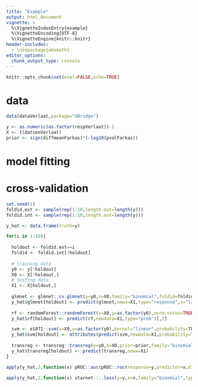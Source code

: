```yaml
---
title: "Example"
output: html_document
vignette: >
  %\VignetteIndexEntry{example}
  %\VignetteEncoding{UTF-8}
  %\VignetteEngine{knitr::knitr}
header-includes:
  - \usepackage{amsmath}
editor_options: 
  chunk_output_type: console
---
```


```r
knitr::opts_chunk$set(eval=FALSE,echo=TRUE)
```

# data

```r
data(dataVerlaat,package="GRridge")

y <- as.numeric(as.factor(respVerlaat))-1
X <- t(datcenVerlaat)
prior <- sign(diffmeanFarkas)*(-log10(pvalFarkas))
```

# model fitting

# cross-validation

```r
set.seed(1)
foldid.ext <- sample(rep(1:10,length.out=length(y)))
foldid.int <- sample(rep(1:10,length.out=length(y)))

y_hat <- data.frame(truth=y)

for(i in 1:10){
  
  holdout <- foldid.ext==i
  foldid <- foldid.int[!holdout]
  
  # training data
  y0 <- y[!holdout]
  X0 <- X[!holdout,]
  # testing data
  X1 <- X[holdout,]
  
  glmnet <- glmnet::cv.glmnet(y=y0,x=X0,family="binomial",foldid=foldid,alpha=1)
  y_hat$glmnet[holdout] <- predict(glmnet,newx=X1,type="response",s="lambda.min")
  
  rf <- randomForest::randomForest(x=X0,y=as.factor(y0),norm.votes=TRUE)
  y_hat$rf[holdout] <- predict(rf,newdata=X1,type="prob")[,2]

  svm <- e1071::svm(x=X0,y=as.factor(y0),kernel="linear",probability=TRUE)
  y_hat$svm[holdout] <- attributes(predict(svm,newdata=X1,probability=TRUE))$probabilities[,2]
  
  transreg <- transreg::transreg(y=y0,X=X0,prior=prior,family="binomial",foldid=foldid,alpha=1)
  y_hat$transreg[holdout] <- predict(transreg,newx=X1)
}

apply(y_hat,2,function(x) pROC::auc(pROC::roc(response=y,predictor=x,direction="<")))

apply(y_hat,2,function(x) starnet:::.loss(y=y,x=x,family="binomial",type.measure="auc",foldid=foldid.ext))
```

